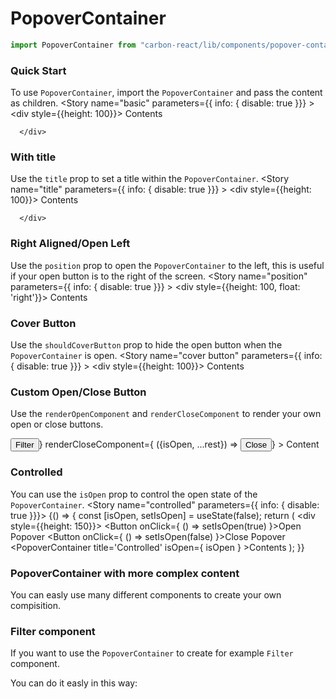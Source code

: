 
<Meta title="Design System/Popover Container" />

# PopoverContainer

```jsx
import PopoverContainer from "carbon-react/lib/components/popover-container";
```

### Quick Start

To use `PopoverContainer`, import the `PopoverContainer` and pass the content as children.
<Preview>
  <Story name="basic" parameters={{ info: { disable: true }}} >
    <div style={{height: 100}}>
      <PopoverContainer>
      Contents
      </PopoverContainer>
      
      </div>
  </Story>
</Preview>

### With title
Use the `title` prop to set a title within the `PopoverContainer`.
<Preview>
  <Story name="title" parameters={{ info: { disable: true }}} >
    <div style={{height: 100}}>
      <PopoverContainer title="With a title">
      Contents
      </PopoverContainer>
      
      </div>
  </Story>
</Preview>

### Right Aligned/Open Left
Use the `position` prop to open the `PopoverContainer` to the left, this is useful if your open button is to the right
of the screen.
<Preview>
  <Story name="position" parameters={{ info: { disable: true }}} >
    <div style={{height: 100, float: 'right'}}>
      <PopoverContainer title="Right Aligned" position="left">
      Contents
      </PopoverContainer>
      </div>
  </Story>
</Preview>

### Cover Button
Use the `shouldCoverButton` prop to hide the open button when the `PopoverContainer` is open.
<Preview>
  <Story name="cover button" parameters={{ info: { disable: true }}} >
    <div style={{height: 100}}>
      <PopoverContainer title="Cover Button" shouldCoverButton>
      Contents
      </PopoverContainer>
    </div>
  </Story>
</Preview>

### Custom Open/Close Button
Use the `renderOpenComponent` and `renderCloseComponent` to render your own open or close buttons.

<Preview>
  <Story name="render props" parameters={{ info: { disable: true }}} >
    <div style={{height: 250}}>
      <PopoverContainer
        title='Custom Open &amp; Close Button'
        renderOpenComponent={ ({isOpen, ...rest}) => <Button iconType={ !isOpen ? 'filter_new' : 'close' } iconPosition='after' {...rest}>Filter</Button>}
        renderCloseComponent={ ({isOpen, ...rest}) => <Button {...rest}>Close</Button>}
      >
      Content
    </PopoverContainer>
      </div>
  </Story>
</Preview>

### Controlled
You can use the `isOpen` prop to control the open state of the `PopoverContainer`.
<Preview>
  <Story name="controlled" parameters={{ info: { disable: true }}}>
    {() => {
          const [isOpen, setIsOpen] = useState(false);
          return (
            <div style={{height: 150}}>
            <Button onClick={ () => setIsOpen(true) }>Open Popover</Button>
            <Button onClick={ () => setIsOpen(false) }>Close Popover</Button>
            <br />
            <PopoverContainer
              title='Controlled'
              isOpen={ isOpen }
            >Contents</PopoverContainer>
            </div>
          );
        }}
  </Story>
</Preview>


### PopoverContainer with more complex content

You can easly use many different components to create your own compisition.

<Preview>
  <Story id="test-popover-container--with-complex-content" parameters={{ info: { disable: true }}} />
</Preview>


### Filter component

If you want to use the `PopoverContainer` to create for example `Filter` component.

You can do it easly in this way:

<Preview>
  <Story id="test-popover-container--filter" parameters={{ info: { disable: true }}} />
</Preview>

<Props of={PopoverContainer} />
